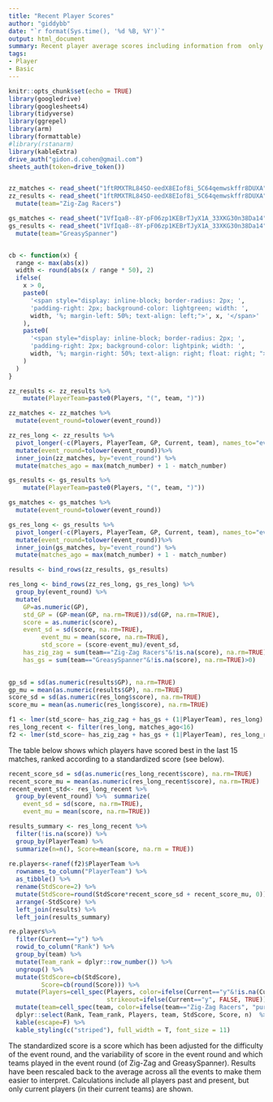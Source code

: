 ```yaml
---
title: "Recent Player Scores"
author: "giddybb"
date: "`r format(Sys.time(), '%d %B, %Y')`"
output: html_document
summary: Recent player average scores including information from  only the last 15 events.
tags:
- Player
- Basic
---
```


```r
knitr::opts_chunk$set(echo = TRUE)
library(googledrive)
library(googlesheets4)
library(tidyverse)
library(ggrepel)
library(arm)
library(formattable)
#library(rstanarm)
library(kableExtra)
drive_auth("gidon.d.cohen@gmail.com")
sheets_auth(token=drive_token())


zz_matches <- read_sheet("1ftRMXTRL84SO-eedX8EIof8i_5C64qemwskffr8DUXA", sheet=3)
zz_results <- read_sheet("1ftRMXTRL84SO-eedX8EIof8i_5C64qemwskffr8DUXA", sheet=4, col_types="c", skip = 3) %>%
  mutate(team="Zig-Zag Racers")

gs_matches <- read_sheet("1VfIqaB--8Y-pF06zp1KEBrTJyX1A_33XKG30n38Da14", sheet=3)
gs_results <- read_sheet("1VfIqaB--8Y-pF06zp1KEBrTJyX1A_33XKG30n38Da14", sheet=4, col_types="c", skip = 3) %>%
  mutate(team="GreasySpanner")


cb <- function(x) {
  range <- max(abs(x))
  width <- round(abs(x / range * 50), 2)
  ifelse(
    x > 0,
    paste0(
      '<span style="display: inline-block; border-radius: 2px; ', 
      'padding-right: 2px; background-color: lightgreen; width: ', 
      width, '%; margin-left: 50%; text-align: left;">', x, '</span>'
    ),
    paste0(
      '<span style="display: inline-block; border-radius: 2px; ', 
      'padding-right: 2px; background-color: lightpink; width: ', 
      width, '%; margin-right: 50%; text-align: right; float: right; ">', x, '</span>'
    )
  )
}
```


```r
zz_results <- zz_results %>%
    mutate(PlayerTeam=paste0(Players, "(", team, ")")) 

zz_matches <- zz_matches %>%
  mutate(event_round=tolower(event_round))

zz_res_long <- zz_results %>%
  pivot_longer(-c(Players, PlayerTeam, GP, Current, team), names_to="event_round", values_to = "score") %>%
  mutate(event_round=tolower(event_round))%>%
  inner_join(zz_matches, by="event_round") %>%
  mutate(matches_ago = max(match_number) + 1 - match_number)

gs_results <- gs_results %>% 
    mutate(PlayerTeam=paste0(Players, "(", team, ")")) 

gs_matches <- gs_matches %>%
  mutate(event_round=tolower(event_round))

gs_res_long <- gs_results %>%
  pivot_longer(-c(Players, PlayerTeam, GP, Current, team), names_to="event_round", values_to = "score") %>%
  mutate(event_round=tolower(event_round))%>%
  inner_join(gs_matches, by="event_round") %>%
  mutate(matches_ago = max(match_number) + 1 - match_number)

results <- bind_rows(zz_results, gs_results)

res_long <- bind_rows(zz_res_long, gs_res_long) %>%
  group_by(event_round) %>%
  mutate(
    GP=as.numeric(GP),
    std_GP = (GP-mean(GP, na.rm=TRUE))/sd(GP, na.rm=TRUE),
    score = as.numeric(score),
    event_sd = sd(score, na.rm=TRUE), 
         event_mu = mean(score, na.rm=TRUE),
         std_score = (score-event_mu)/event_sd,
    has_zig_zag = sum(team=="Zig-Zag Racers"&!is.na(score), na.rm=TRUE)>0,
    has_gs = sum(team=="GreasySpanner"&!is.na(score), na.rm=TRUE)>0)
  

gp_sd = sd(as.numeric(results$GP), na.rm=TRUE)
gp_mu = mean(as.numeric(results$GP), na.rm=TRUE)
score_sd = sd(as.numeric(res_long$score), na.rm=TRUE)
score_mu = mean(as.numeric(res_long$score), na.rm=TRUE)
```



```r
f1 <- lmer(std_score~ has_zig_zag + has_gs + (1|PlayerTeam), res_long)
res_long_recent <- filter(res_long, matches_ago<16)
f2 <- lmer(std_score~ has_zig_zag + has_gs + (1|PlayerTeam), res_long_recent)
```


The table below shows which players have scored best in the last 15 matches, ranked according to a standardized score (see below).  

```r
recent_score_sd = sd(as.numeric(res_long_recent$score), na.rm=TRUE)
recent_score_mu = mean(as.numeric(res_long_recent$score), na.rm=TRUE)
recent_event_std<- res_long_recent %>% 
  group_by(event_round) %>%  summarize(
    event_sd = sd(score, na.rm=TRUE), 
    event_mu = mean(score, na.rm=TRUE))

results_summary <- res_long_recent %>%
  filter(!is.na(score)) %>%
  group_by(PlayerTeam) %>%
  summarize(n=n(), Score=mean(score, na.rm = TRUE))
  
re.players<-ranef(f2)$PlayerTeam %>% 
  rownames_to_column("PlayerTeam") %>%
  as_tibble() %>%
  rename(StdScore=2) %>%
  mutate(StdScore=round(StdScore*recent_score_sd + recent_score_mu, 0)) %>%
  arrange(-StdScore) %>%
  left_join(results) %>%
  left_join(results_summary)

re.players%>%
  filter(Current=="y") %>%
  rowid_to_column("Rank") %>%
  group_by(team) %>%
  mutate(Team_rank = dplyr::row_number()) %>%
  ungroup() %>%
  mutate(StdScore=cb(StdScore),
         Score=cb(round(Score))) %>%
  mutate(Players=cell_spec(Players, color=ifelse(Current=="y"&!is.na(Current), "black", "blue"),
                           strikeout=ifelse(Current=="y", FALSE, TRUE))) %>%
  mutate(team=cell_spec(team, color=ifelse(team=="Zig-Zag Racers", "purple", "orange"))) %>%
  dplyr::select(Rank, Team_rank, Players, team, StdScore, Score, n)  %>%
  kable(escape=F) %>%
  kable_styling(c("striped"), full_width = T, font_size = 11)
```

The standardized score is a score which has been adjusted for the difficulty of the event round, and the variability of score in the event round and which teams played in the event round (of Zig-Zag and GreasySpanner). Results have been rescaled back to the average across all the events to make them easier to interpret. Calculations include all players past and present, but only current players (in their current teams) are shown.